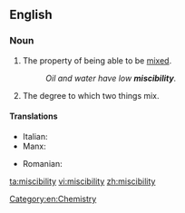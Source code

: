 ==English==

===Noun===
{{en-noun|miscibilities|-}}

# The property of being able to be [[mix]]ed.
#: ''Oil and water have low '''miscibility'''.''
# The degree to which two things mix.

====Translations====
{{trans-top|the property of being able to be mixed}}
* Italian: {{t|it|miscibilità|f}}
* Manx: {{t|gv|so-vestaght|f}}
{{trans-mid}}
* Romanian: {{t-|ro|miscibilitate|f}}
{{trans-bottom}}

[[Category:en:Chemistry]]

[[ta:miscibility]]
[[vi:miscibility]]
[[zh:miscibility]]